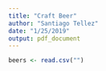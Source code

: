 ```yaml
---
title: "Craft Beer"
author: "Santiago Tellez"
date: "1/25/2019"
output: pdf_document
---
```


```r
beers <- read.csv("")
```